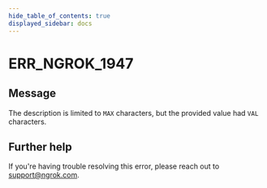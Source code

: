 ```yaml
---
hide_table_of_contents: true
displayed_sidebar: docs
---
```



# ERR_NGROK_1947

## Message

The description is limited to `MAX` characters, but the provided value had `VAL` characters.

<ErrorDetails error="err_ngrok_1947" />

## Further help

If you're having trouble resolving this error, please reach out to [support@ngrok.com](mailto:support@ngrok.com?subject=Help%20with%20ERR_NGROK_1947).
